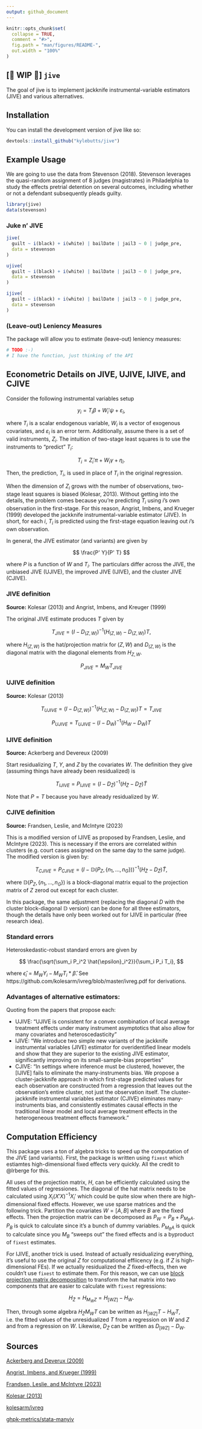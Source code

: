 ```yaml
---
output: github_document
---
```


<!-- README.md is generated from README.Rmd. Please edit that file -->

```r
knitr::opts_chunk$set(
  collapse = TRUE,
  comment = "#>",
  fig.path = "man/figures/README-",
  out.width = "100%"
)
```

## [🚧 WIP 🚧] `jive`

<!-- badges: start -->
<!-- badges: end -->

The goal of jive is to implement jackknife instrumental-variable estimators (JIVE) and various alternatives. 

## Installation

You can install the development version of jive like so:

``` r
devtools::install_github("kylebutts/jive") 
```

## Example Usage

We are going to use the data from Stevenson (2018). Stevenson leverages the quasi-random assignment of 8 judges (magistrates) in Philadelphia to study the effects pretrial detention on several outcomes, including whether or not a defendant subsequently pleads guilty. 
```r
library(jive)
data(stevenson)
```

### Juke n' JIVE

```r
jive(
  guilt ~ i(black) + i(white) | bailDate | jail3 ~ 0 | judge_pre,
  data = stevenson
)
```

```r
ujive(
  guilt ~ i(black) + i(white) | bailDate | jail3 ~ 0 | judge_pre,
  data = stevenson
)
```

```r
ijive(
  guilt ~ i(black) + i(white) | bailDate | jail3 ~ 0 | judge_pre,
  data = stevenson
)
```


### (Leave-out) Leniency Measures 

The package will allow you to estimate (leave-out) leniency measures: 

```r
# TODO :-) 
# I have the function, just thinking of the API
```

## Econometric Details on JIVE, UJIVE, IJIVE, and CJIVE

Consider the following instrumental variables setup

$$
  y_i = T_i \beta + W_i' \psi + \varepsilon_i,
$$

where $T_i$ is a scalar endogenous variable, $W_i$ is a vector of exogenous covariates, and $\varepsilon_i$ is an error term. Additionally, assume there is a set of valid instruments, $Z_i$. The intuition of two-stage least squares is to use the instruments to "predict" $T_i$:

$$
  T_i = Z_i' \pi + W_i \gamma + \eta_i.
$$ 

Then, the prediction, $T_i$, is used in place of $T_i$ in the original regression. 

When the dimension of $Z_i$ grows with the number of observations, two-stage least squares is biased (Kolesar, 2013). Without getting into the details, the problem comes because you're predicting $T_i$ using $i$'s own observation in the first-stage. For this reason, Angrist, Imbens, and Krueger (1999) developed the jackknife instrumental-variable estimator (JIVE). In short, for each $i$, $T_i$ is predicted using the first-stage equation leaving out $i$'s own observation. 

In general, the JIVE estimator (and variants) are given by

$$
  \frac{P' Y}{P' T}
$$

where $P$ is a function of $W$ and $T_i$. The particulars differ across the JIVE, the unbiased JIVE (UJIVE), the improved JIVE (IJIVE), and the cluster JIVE (CJIVE). 

### JIVE definition
**Source:** Kolesar (2013) and Angrist, Imbens, and Kreuger (1999)

The original JIVE estimate produces $T$ given by

$$
  T_{JIVE} = (I - D_{(Z,W)})^{-1} (H_{(Z,W)} - D_{(Z,W)}) T,
$$

where $H_{(Z,W)}$ is the hat/projection matrix for $(Z,W)$ and $D_{(Z,W)}$ is the diagonal matrix with the diagonal elements from $H_{Z, W}$.

$$
  P_{JIVE} = M_W T_{JIVE}
$$

### UJIVE definition 
**Source:** Kolesar (2013) 

$$
  T_{UJIVE} = (I - D_{(Z,W)})^{-1} (H_{(Z,W)} - D_{(Z,W)}) T = T_{JIVE}
$$

$$
  P_{UJIVE} = T_{UJIVE} - (I - D_{W})^{-1} (H_{W} - D_{W}) T
$$

### IJIVE definition
**Source:** Ackerberg and Devereux (2009)

Start residualizing $T$, $Y$, and $Z$ by the covariates $W$. The definition they give (assuming things have already been residualized) is

$$
  T_{IJIVE} = P_{IJIVE} = (I - D_{\tilde{Z}})^{-1} (H_{\tilde{Z}} - D_{\tilde{Z}}) \tilde{T}
$$

Note that $P = T$ because you have already residualized by $W$. 


### CJIVE definition
**Source:** Frandsen, Leslie, and McIntyre (2023)

This is a modified version of IJIVE as proposed by Frandsen, Leslie, and McIntyre (2023). This is necessary if the errors are correlated within clusters (e.g. court cases assigned on the same day to the same judge). The modified version is given by:

$$
  T_{CJIVE} = P_{CJIVE} = (I - \mathbb{D}(P_Z, \{ n_1, \dots, n_G \}))^{-1} (H_{\tilde{Z}} - D_{\tilde{Z}}) \tilde{T},
$$

where $\mathbb{D}(P_Z, \{ n_1, \dots, n_G \})$ is a block-diagonal matrix equal to the projection matrix of $Z$ zerod out except for each cluster.

In this package, the same adjustment (replacing the diagonal $D$ with the cluster block-diagonal $\mathbb{D}$ version) can be done for all three estimators, though the details have only been worked out for IJIVE in particular (free research idea).

### Standard errors 

Heteroskedastic-robust standard errors are given by 

$$ 
  \frac{\sqrt{\sum_i P_i^2 \hat{\epsilon}_i^2}}{\sum_i P_i T_i},
$$

where $\hat{\epsilon}_i = M_W Y_i - M_W T_i * \hat{\beta}$. See https://github.com/kolesarm/ivreg/blob/master/ivreg.pdf for derivations.

### Advantages of alternative estimators:

Quoting from the papers that propose each: 

- UJIVE: "UJIVE is consistent for a convex combination of local average treatment effects under many instrument asymptotics that also allow for many covariates and heteroscedasticity"
- IJIVE: "We introduce two simple new variants of the jackknife instrumental variables (JIVE) estimator for overidentified linear models and show that they are superior to the existing JIVE estimator, significantly improving on its small-sample-bias properties"
- CJIVE: "In settings where inference must be clustered, however, the [IJIVE] fails to eliminate the many-instruments bias. We propose a cluster-jackknife approach in which first-stage predicted values for each observation are constructed from a regression that leaves out the observation's entire cluster, not just the observation itself. The cluster-jackknife instrumental variables estimator (CJIVE) eliminates many-instruments bias, and consistently estimates causal effects in the traditional linear model and local average treatment effects in the heterogeneous treatment effects framework."

## Computation Efficiency

This package uses a ton of algebra tricks to speed up the computation of the JIVE (and variants). First, the package is written using `fixest` which estiamtes high-dimensional fixed effects very quickly. All the credit to @lrberge for this. 

All uses of the projection matrix, $H$, can be efficiently calculated using the fitted values of regressiones. The diagonal of the hat matrix needs to be calculated using $X_i (X'X)^{-1} X_i'$ which could be quite slow when there are high-dimensional fixed effects. However, we use sparse matrices and the following trick. Partition the covariates $W = [A, B]$ where $B$ are the fixed effects. Then the projection matrix can be decomposed as $P_W = P_B + P_{M_B A}$. $P_B$ is quick to calculate since it's a bunch of dummy variables. $P_{M_B A}$ is quick to calculate since you $M_B$ "sweeps out" the fixed effects and is a byproduct of `fixest` estimates.

For IJIVE, another trick is used. Instead of actually residualizing everything, it's useful to use the original $Z$ for computational effiicency (e.g. if $Z$ is high-dimensional FEs). If we actually residualized the $Z$ fixed-effects, then we couldn't use `fixest` to estimate them. For this reason, we can use [block projection matrix decomposition](https://en.wikipedia.org/wiki/Projection_matrix#Blockwise_formula) to transform the hat matrix into two components that are easier to calculate with `fixest` regressions:

$$
  H_{\tilde{Z}} = H_{M_W Z} = H_{[W Z]} - H_{W}.
$$

Then, through some algebra $H_{\tilde{Z}} M_W T$ can be written as $H_{[W Z]} T - H_W T$, i.e. the fitted values of the unresidualized $T$ from a regression on $W$ and $Z$ and from a regression on $W$. Likewise, $D_{\tilde{Z}}$ can be written as $D_{[W Z]} - D_W$.

## Sources

[Ackerberg and Deverux (2009)](literature/Ackerberg_Deverux_2009.pdf)

[Angrist, Imbens, and Krueger (1999)](literature/Angrist_Imbens_Krueger_1999.pdf)

[Frandsen, Leslie, and McIntyre (2023)](literature/Frandsen_Leslie_McIntyre_2023.pdf)

[Kolesar (2013)](literature/Kolesar_2013.pdf)

[kolesarm/ivreg](https://github.com/kolesarm/ivreg)

[ghpk-metrics/stata-manyiv](https://github.com/gphk-metrics/stata-manyiv)

